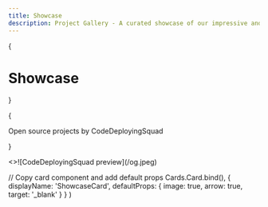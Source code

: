 ```yaml
---
title: Showcase
description: Project Gallery - A curated showcase of our impressive and innovative works 📺
---
```



{<h1 className="mt-10 mb-4 text-center text-[2.5rem] font-bold tracking-tight">Showcase</h1>}

{<p className="mb-16 text-center text-lg text-gray-500 dark:text-gray-400">Open
source projects by CodeDeployingSquad</p>}

<Cards>
  <ShowcaseCard title="www.codedeployingsquad.tech" href="https://github.com/CodeDeployingSquad/cds-website">
    <>![CodeDeployingSquad preview](/og.jpeg)</>
  </ShowcaseCard>
</Cards>

  // Copy card component and add default props
  Cards.Card.bind(),
  {
    displayName: 'ShowcaseCard',
    defaultProps: {
      image: true,
      arrow: true,
      target: '_blank'
    }
  }
)
